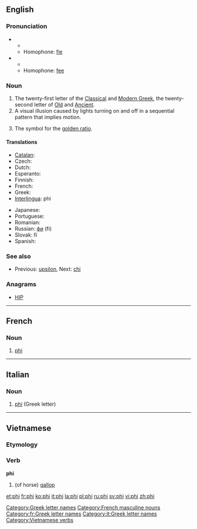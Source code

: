 {{wikipedia}}
==English==
{{letter disp2| upsilon| [[image:Greek_uc_phi.png|36px]] [[image:Greek_lc_phi.png|27px]] | chi| φι| Φ | φ }}
===Pronunciation===
* {{IPA|/faɪ/}}
** {{rhymes|aɪ}}
** Homophone: [[fie]]
* {{IPA|/fiː/}}
** {{rhymes|iː}}
** Homophone: [[fee]]

===Noun===
{{en-noun}}

# The twenty-first letter of the [[Classical Greek|Classical]] and [[Modern Greek]], the twenty-second letter of [[Old Greek|Old]] and [[Ancient Greek|Ancient]].
# A visual illusion caused by lights turning on and off in a sequential pattern that implies motion.
# {{mathematics}} The symbol for the [[golden ratio]].

====Translations====
{{trans-top|Greek letter}}
* [[Catalan]]: {{t+|ca|fi|f}}
* Czech: {{t|cs|fí|n}}
* Dutch: {{t-|nl|phi|m|f}}
* Esperanto: {{t|eo|fio}}
* Finnish: {{t+|fi|fii}}
* French: {{t+|fr|phi|m}}
* Greek: {{t|el|φι |tr=fi|sc=Grek}}
* [[Interlingua]]: phi
{{trans-mid}}
* Japanese: {{t|ja|ファイ|tr=fai|sc=Jpan}}
* Portuguese: {{t+|pt|fi|m}}
* Romanian: {{t+|ro|fi}}
* Russian: [[фи]] (fi)
* Slovak: fí
* Spanish: {{t+|es|fi|f}}
{{trans-bottom}}

===See also===
* {{sense|Greek letter}}  Previous: [[upsilon]], Next: [[chi]]

===Anagrams===
* {{alphagram|[[hip#English|hip]]}} [[HIP#English|HIP]]

[[Category:Greek letter names]]

----

==French==

===Noun===
{{fr-noun-inv|m}}

# [[#English|phi]] {{gloss|Greek letter}}

[[Category:French masculine nouns]]
[[Category:fr:Greek letter names]]

----

==Italian==

===Noun===
{{wikipedia|lang=it}}
{{infl|it|noun}} {{m|inv}}

# [[#English|phi]] (Greek letter)

[[Category:it:Greek letter names]]

----

==Vietnamese==
===Etymology===
{{rfe|lang=vi}}

===Verb===
'''phi'''
#(of horse) [[gallop]]

[[Category:Vietnamese verbs]]

{{attention|vi}}

[[et:phi]]
[[fr:phi]]
[[ko:phi]]
[[it:phi]]
[[la:phi]]
[[pl:phi]]
[[ru:phi]]
[[sv:phi]]
[[vi:phi]]
[[zh:phi]]